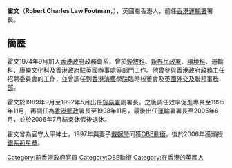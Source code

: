 {{BLP unsourced|time=2010-2-1}}

'''霍文'''{{OBE}}{{SBSHK}}（'''Robert Charles Law Footman'''，{{bd|1952年|9月27日|||Footman, Robert}}），英國裔香港人，前任[[香港運輸署|香港運輸署]]署長。

==簡歷==
霍文1974年9月加入[[香港政府|香港政府]]政務職系，曾於[[公務員事務局|銓敘科]]、[[新界民政署|新界民政署]]、[[環境保護署_(香港)|環境科]]、運輸科、[[香港康樂及文化事務署|康樂文化科]]及香港政府駐英國辦事處等部門工作。他曾參與香港政府政務主任招聘委員會的工作，並曾調任到[[香港演藝學院|香港演藝學院]]臨時校董會及[[外交及聯邦事務部|英國外交及聯邦事務部]]。

霍文於1989年9月至1992年5月出任[[貿易署|貿易署]]副署長，之後調任效率促進專員至1995年11月，再調任為[[香港郵政|香港郵政]]署長至1998年11月，最後出任運輸署署長至2005年6月，並於2006年7月結束休假後退休。

霍文曾為官守太平紳士，1997年與妻子[[戴婉瑩|戴婉瑩]]同獲[[OBE|OBE勳銜]]，後於2006年獲頒授[[銀紫荊星章|銀紫荊星章]]。

{{DEFAULTSORT:Footman, Robert}}
[[Category:前香港政府官員|Category:前香港政府官員]]
[[Category:OBE勳銜|Category:OBE勳銜]]
[[Category:在香港的英國人|Category:在香港的英國人]]
{{HK-poli-bio-stub}}